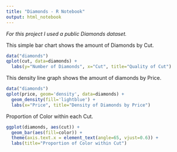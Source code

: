 ```yaml
---
title: "Diamonds - R Notebook"
output: html_notebook
---
```


_For this project I used a public Diamonds dataset._

This simple bar chart shows the amount of Diamonds by Cut.

```r
data("diamonds")
qplot(cut, data=diamonds) +
  labs(y="Number of Diamonds", x="Cut", title="Quality of Cut")

```

This density line graph shows the amount of diamonds by Price.

```r
data("diamonds")
qplot(price, geom='density', data=diamonds) + 
  geom_density(fill='lightblue') +
  labs(x="Price", title="Density of Diamonds by Price")
```

Proportion of Color within each Cut.

```r
ggplot(diamonds, aes(cut)) +
  geom_bar(aes(fill=color)) + 
  theme(axis.text.x = element_text(angle=65, vjust=0.6)) +
  labs(title="Proportion of Color within Cut")
```

